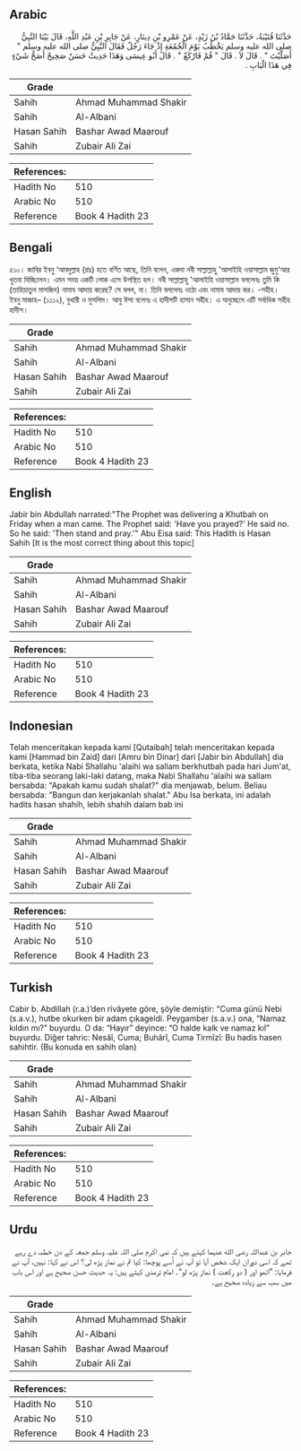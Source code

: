## Arabic


<div dir="rtl" lang="ar" style={{fontSize:'larger',backgroundColor:'#f8f9fa',padding:20}}>
حَدَّثَنَا قُتَيْبَةُ، حَدَّثَنَا حَمَّادُ بْنُ زَيْدٍ، عَنْ عَمْرِو بْنِ دِينَارٍ، عَنْ جَابِرِ بْنِ عَبْدِ اللَّهِ، قَالَ بَيْنَا النَّبِيُّ صلى الله عليه وسلم يَخْطُبُ يَوْمَ الْجُمُعَةِ إِذْ جَاءَ رَجُلٌ فَقَالَ النَّبِيُّ صلى الله عليه وسلم ‏"‏ أَصَلَّيْتَ ‏"‏ ‏.‏ قَالَ لاَ ‏.‏ قَالَ ‏"‏ قُمْ فَارْكَعْ ‏"‏ ‏.‏ قَالَ أَبُو عِيسَى وَهَذَا حَدِيثٌ حَسَنٌ صَحِيحٌ أَصَحُّ شَيْءٍ فِي هَذَا الْبَابِ ‏.‏
</div>
<div style={{backgroundColor:'#f8f9fa',padding:20, marginBottom: 10}}><table> <thead> <tr> <th>Grade</th> <th></th> </tr> </thead> <tbody> <tr><td>Sahih</td><td>Ahmad Muhammad Shakir</td></tr><tr><td>Sahih</td><td>Al-Albani</td></tr><tr><td>Hasan Sahih</td><td>Bashar Awad Maarouf</td></tr><tr><td>Sahih</td><td>Zubair Ali Zai</td></tr></tbody></table><table> <thead> <tr> <th>References:</th> <th></th> </tr> </thead> <tbody><tr><td>Hadith No</td><td>510</td></tr><tr><td>Arabic No</td><td>510</td></tr><tr><td>Reference</td><td>Book 4 Hadith 23</td></tr></tbody></table></div>

## Bengali


<div dir="ltr" lang="bn" style={{fontSize:'larger',backgroundColor:'#f8f9fa',padding:20}}>
৫১০। জাবির ইবনু ‘আবদুল্লাহ (রাঃ) হতে বর্ণিত আছে, তিনি বলেন, একদা নবী সাল্লাল্লাহু 'আলাইহি ওয়াসাল্লাম জুমু'আর খুতবা দিচ্ছিলেন। এমন সময় একটি লোক এসে উপস্থিত হল। নবী সাল্লাল্লাহু 'আলাইহি ওয়াসাল্লাম বললেনঃ তুমি কি (তাহিয়াতুল মাসজিদ) নামায আদায় করেছ? সে বলল, না। তিনি বললেনঃ ওঠো এবং নামায আদায় কর। -সহীহ। ইবনু মাজাহ– (১১১২), বুখারী ও মুসলিম। আবু ঈসা বলেনঃ এ হাদীসটি হাসান সহীহ। এ অনুচ্ছেদে এটি সর্বাধিক সহীহ হাদীস।
</div>
<div style={{backgroundColor:'#f8f9fa',padding:20, marginBottom: 10}}><table> <thead> <tr> <th>Grade</th> <th></th> </tr> </thead> <tbody> <tr><td>Sahih</td><td>Ahmad Muhammad Shakir</td></tr><tr><td>Sahih</td><td>Al-Albani</td></tr><tr><td>Hasan Sahih</td><td>Bashar Awad Maarouf</td></tr><tr><td>Sahih</td><td>Zubair Ali Zai</td></tr></tbody></table><table> <thead> <tr> <th>References:</th> <th></th> </tr> </thead> <tbody><tr><td>Hadith No</td><td>510</td></tr><tr><td>Arabic No</td><td>510</td></tr><tr><td>Reference</td><td>Book 4 Hadith 23</td></tr></tbody></table></div>

## English


<div dir="ltr" lang="en" style={{fontSize:'larger',backgroundColor:'#f8f9fa',padding:20}}>
Jabir bin Abdullah narrated:"The Prophet was delivering a Khutbah on Friday when a man came. The Prophet said: 'Have you prayed?' He said no. So he said: 'Then stand and pray.'" Abu Eisa said: This Hadith is Hasan Sahih [It is the most correct thing about this topic]
</div>
<div style={{backgroundColor:'#f8f9fa',padding:20, marginBottom: 10}}><table> <thead> <tr> <th>Grade</th> <th></th> </tr> </thead> <tbody> <tr><td>Sahih</td><td>Ahmad Muhammad Shakir</td></tr><tr><td>Sahih</td><td>Al-Albani</td></tr><tr><td>Hasan Sahih</td><td>Bashar Awad Maarouf</td></tr><tr><td>Sahih</td><td>Zubair Ali Zai</td></tr></tbody></table><table> <thead> <tr> <th>References:</th> <th></th> </tr> </thead> <tbody><tr><td>Hadith No</td><td>510</td></tr><tr><td>Arabic No</td><td>510</td></tr><tr><td>Reference</td><td>Book 4 Hadith 23</td></tr></tbody></table></div>

## Indonesian


<div dir="ltr" lang="id" style={{fontSize:'larger',backgroundColor:'#f8f9fa',padding:20}}>
Telah menceritakan kepada kami [Qutaibah] telah menceritakan kepada kami [Hammad bin Zaid] dari [Amru bin Dinar] dari [Jabir bin Abdullah] dia berkata, ketika Nabi Shallahu 'alaihi wa sallam berkhutbah pada hari Jum'at, tiba-tiba seorang laki-laki datang, maka Nabi Shallahu 'alaihi wa sallam bersabda: "Apakah kamu sudah shalat?" dia menjawab, belum. Beliau bersabda: "Bangun dan kerjakanlah shalat." Abu Isa berkata, ini adalah hadits hasan shahih, lebih shahih dalam bab ini
</div>
<div style={{backgroundColor:'#f8f9fa',padding:20, marginBottom: 10}}><table> <thead> <tr> <th>Grade</th> <th></th> </tr> </thead> <tbody> <tr><td>Sahih</td><td>Ahmad Muhammad Shakir</td></tr><tr><td>Sahih</td><td>Al-Albani</td></tr><tr><td>Hasan Sahih</td><td>Bashar Awad Maarouf</td></tr><tr><td>Sahih</td><td>Zubair Ali Zai</td></tr></tbody></table><table> <thead> <tr> <th>References:</th> <th></th> </tr> </thead> <tbody><tr><td>Hadith No</td><td>510</td></tr><tr><td>Arabic No</td><td>510</td></tr><tr><td>Reference</td><td>Book 4 Hadith 23</td></tr></tbody></table></div>

## Turkish


<div dir="ltr" lang="tr" style={{fontSize:'larger',backgroundColor:'#f8f9fa',padding:20}}>
Cabir b. Abdillah (r.a.)’den rivâyete göre, şöyle demiştir: “Cuma günü Nebi (s.a.v.), hutbe okurken bir adam çıkageldi. Peygamber (s.a.v.) ona, “Namaz kıldın mı?” buyurdu. O da: “Hayır” deyince: “O halde kalk ve namaz kıl” buyurdu. Diğer tahric: Nesâî, Cuma; Buhârî, Cuma Tirmîzî: Bu hadis hasen sahihtir. (Bu konuda en sahih olan)
</div>
<div style={{backgroundColor:'#f8f9fa',padding:20, marginBottom: 10}}><table> <thead> <tr> <th>Grade</th> <th></th> </tr> </thead> <tbody> <tr><td>Sahih</td><td>Ahmad Muhammad Shakir</td></tr><tr><td>Sahih</td><td>Al-Albani</td></tr><tr><td>Hasan Sahih</td><td>Bashar Awad Maarouf</td></tr><tr><td>Sahih</td><td>Zubair Ali Zai</td></tr></tbody></table><table> <thead> <tr> <th>References:</th> <th></th> </tr> </thead> <tbody><tr><td>Hadith No</td><td>510</td></tr><tr><td>Arabic No</td><td>510</td></tr><tr><td>Reference</td><td>Book 4 Hadith 23</td></tr></tbody></table></div>

## Urdu


<div dir="rtl" lang="ur" style={{fontSize:'larger',backgroundColor:'#f8f9fa',padding:20}}>
جابر بن عبداللہ رضی الله عنہما کہتے ہیں کہ نبی اکرم صلی اللہ علیہ وسلم جمعہ کے دن خطبہ دے رہے تھے کہ اسی دوران ایک شخص آیا تو آپ نے اُسے پوچھا: کیا تم نے نماز پڑھ لی؟ اس نے کہا: نہیں، آپ نے فرمایا: ”اٹھو اور ( دو رکعت ) نماز پڑھ لو“۔ امام ترمذی کہتے ہیں: یہ حدیث حسن صحیح ہے اور اس باب میں سب سے زیادہ صحیح ہے۔
</div>
<div style={{backgroundColor:'#f8f9fa',padding:20, marginBottom: 10}}><table> <thead> <tr> <th>Grade</th> <th></th> </tr> </thead> <tbody> <tr><td>Sahih</td><td>Ahmad Muhammad Shakir</td></tr><tr><td>Sahih</td><td>Al-Albani</td></tr><tr><td>Hasan Sahih</td><td>Bashar Awad Maarouf</td></tr><tr><td>Sahih</td><td>Zubair Ali Zai</td></tr></tbody></table><table> <thead> <tr> <th>References:</th> <th></th> </tr> </thead> <tbody><tr><td>Hadith No</td><td>510</td></tr><tr><td>Arabic No</td><td>510</td></tr><tr><td>Reference</td><td>Book 4 Hadith 23</td></tr></tbody></table></div>